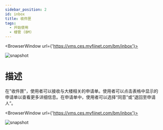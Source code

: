 ---
sidebar_position: 2
id: inbox
title: 收件匣
tags:
  - 开始使用
  - 楼管 (BM)
---


<BrowserWindow url={'https://vms.ces.myfiinet.com/bm/inbox'}>

![snapshot](/assets/bm/bm-inbox-zh-hant.png)

</BrowserWindow>

# 描述

在"收件匣"，使用者可以接收与大楼相关的申请单。使用者可以点击表格中显示的申请单以查看更多详细信息。在申请单中，使用者可以选择“同意”或“退回至申请人”。

<BrowserWindow url={'https://vms.ces.myfiinet.com/bm/inbox'}>

![snapshot](/assets/bm/bm-inbox-ticket-zh-hant.png)

</BrowserWindow>
